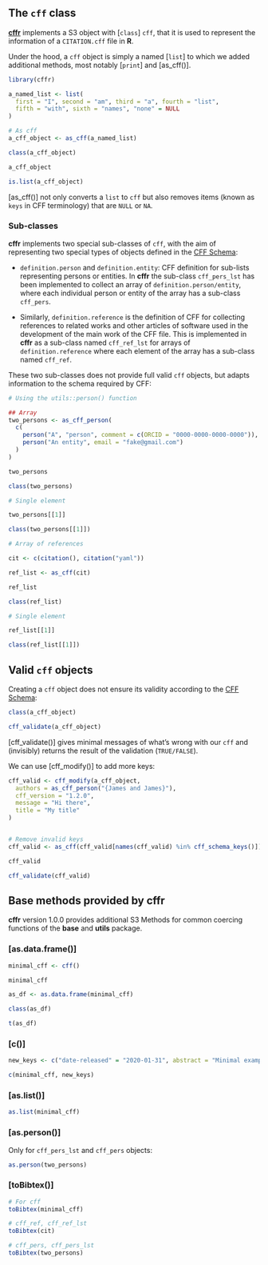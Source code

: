 ## The `cff` class

[**cffr**](https://cran.r-project.org/package=cffr) implements a S3 object with
[`class`] `cff`, that it is used to represent the information of a
`CITATION.cff` file in **R**.

Under the hood, a `cff` object is simply a named [`list`] to which we added
additional methods, most notably [`print`] and [as_cff()].

```r
library(cffr)
```

```r
a_named_list <- list(
  first = "I", second = "am", third = "a", fourth = "list",
  fifth = "with", sixth = "names", "none" = NULL
)

# As cff
a_cff_object <- as_cff(a_named_list)

class(a_cff_object)

a_cff_object

is.list(a_cff_object)
```

[as_cff()] not only converts a `list` to `cff` but also removes items (known as
`keys` in CFF terminology) that are `NULL` or `NA`.

### Sub-classes

**cffr** implements two special sub-classes of `cff`, with the aim of
representing two special types of objects defined in the [CFF
Schema](https://github.com/citation-file-format/citation-file-format/blob/main/schema-guide.md):

-   `definition.person` and `definition.entity`: CFF definition for sub-lists
    representing persons or entities. In **cffr** the sub-class `cff_pers_lst`
    has been implemented to collect an array of `definition.person/entity`,
    where each individual person or entity of the array has a sub-class
    `cff_pers`.

-   Similarly, `definition.reference` is the definition of CFF for collecting
    references to related works and other articles of software used in the
    development of the main work of the CFF file. This is implemented in
    **cffr** as a sub-class named `cff_ref_lst` for arrays of
    `definition.reference` where each element of the array has a sub-class named
    `cff_ref`.

These two sub-classes does not provide full valid `cff` objects, but adapts
information to the schema required by CFF:

```r
# Using the utils::person() function

## Array
two_persons <- as_cff_person(
  c(
    person("A", "person", comment = c(ORCID = "0000-0000-0000-0000")),
    person("An entity", email = "fake@gmail.com")
  )
)

two_persons

class(two_persons)

# Single element

two_persons[[1]]

class(two_persons[[1]])

# Array of references

cit <- c(citation(), citation("yaml"))

ref_list <- as_cff(cit)

ref_list

class(ref_list)

# Single element

ref_list[[1]]

class(ref_list[[1]])
```

## Valid `cff` objects

Creating a `cff` object does not ensure its validity according to the [CFF
Schema](https://github.com/citation-file-format/citation-file-format/blob/main/schema-guide.md):

```r
class(a_cff_object)

cff_validate(a_cff_object)
```

[cff_validate()] gives minimal messages of what's wrong with our `cff` and
(invisibly) returns the result of the validation (`TRUE/FALSE`).

We can use [cff_modify()] to add more keys:

```r
cff_valid <- cff_modify(a_cff_object,
  authors = as_cff_person("{James and James}"),
  cff_version = "1.2.0",
  message = "Hi there",
  title = "My title"
)


# Remove invalid keys
cff_valid <- as_cff(cff_valid[names(cff_valid) %in% cff_schema_keys()])

cff_valid

cff_validate(cff_valid)
```

## Base methods provided by **cffr**

**cffr** version 1.0.0 provides additional S3 Methods for common coercing
functions of the **base** and **utils** package.

### [as.data.frame()]

```r
minimal_cff <- cff()

minimal_cff

as_df <- as.data.frame(minimal_cff)

class(as_df)

t(as_df)
```

### [c()]

```r
new_keys <- c("date-released" = "2020-01-31", abstract = "Minimal example")

c(minimal_cff, new_keys)
```

### [as.list()]

```r
as.list(minimal_cff)
```

### [as.person()]

Only for `cff_pers_lst` and `cff_pers` objects:

```r
as.person(two_persons)
```

### [toBibtex()]

```r
# For cff
toBibtex(minimal_cff)

# cff_ref, cff_ref_lst
toBibtex(cit)

# cff_pers, cff_pers_lst
toBibtex(two_persons)
```
